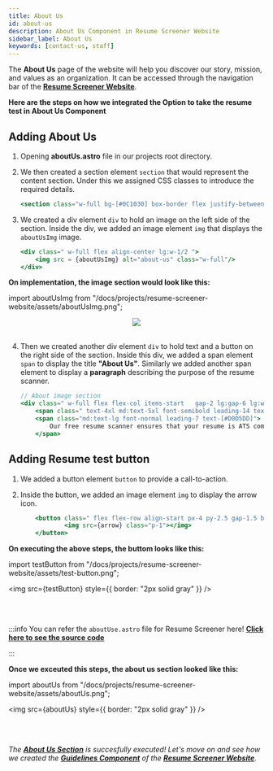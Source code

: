 ---
title: About Us
id: about-us
description: About Us Component in Resume Screener Website
sidebar_label: About Us
keywords: [contact-us, staff]
---

The **About Us** page of the website will help you discover our story, mission, and values as an organization. It can be accessed through the navigation bar of the [**Resume Screener Website**](https://rs.tcetmumbai.in/).

**Here are the steps on how we integrated the Option to take the resume test in About Us Component**

## Adding About Us

1. Opening **aboutUs.astro** file in our projects root directory.

2. We then created a section element `section` that would represent the content section. Under this we assigned CSS classes to introduce the required details. 

    ```jsx title="aboutUs.astro" {1} showLineNumbers
    <section class="w-full bg-[#0C1030] box-border flex justify-between gap-6 lg:gap-12  flex-col lg:flex-row p-4 lg:p-16 ">
    ```

3. We created a div element `div` to hold an image on the left side of the section. Inside the div, we added an image element `img` that displays the `aboutUsImg` image.

    ```jsx title="aboutUs.astro" {2} showLineNumbers
    <div class=" w-full flex align-center lg:w-1/2 ">
        <img src = {aboutUsImg} alt="about-us" class="w-full"/>
    </div>

**On implementation, the image section would look like this:**

import aboutUsImg from "/docs/projects/resume-screener-website/assets/aboutUsImg.png";

<center><img src={aboutUsImg} style={{ border: "2px solid gray", width: "500px" }} /></center>

<br />

4. Then we created another div element `div` to hold text and a button on the right side of the section. Inside this div, we added a span element `span` to display the title **"About Us"**. Similarly we added another span element to display a **paragraph** describing the purpose of the resume scanner. 

    ```jsx title="aboutUs.astro" {3-5} showLineNumbers
    // About image section
    <div class=" w-full flex flex-col items-start   gap-2 lg:gap-6 lg:w-1/2 xl:w-1/2">
        <span class=" text-4xl md:text-5xl font-semibold leading-14 text-[#FCFCFD] ">About Us</span>
        <span class="md:text-lg font-normal leading-7 text-[#D0D5DD]">
            Our free resume scanner ensures that your resume is ATS compliant and will be read correctly by Applicant Tracking Systems (ATS) and resume screening software. It provides detailed feedback on key criteria important to recruiters and hiring managers. Maximize your chances of getting noticed by using our resume scanner today. Don't let your resume be overlooked - get valuable insights and make a strong impression with our ATS compliance evaluation.
        </span>
    ```

## Adding Resume test button

1. We added a button element `button` to provide a call-to-action. 

2. Inside the button, we added an image element `img` to display the arrow icon. 

    ```jsx title="aboutUs.astro" {1-3} showLineNumbers
        <button class=" flex flex-row align-start px-4 py-2.5 gap-1.5 bg-[#6938EF] hover:bg-[#3708b7] transition-colors text-[#FFFFFF] rounded">Start Resume Test
                <img src={arrow} class="p-1"></img>
        </button>
    ```

**On executing the above steps, the buttom looks like this:**

import testButton from "/docs/projects/resume-screener-website/assets/test-button.png";

<img src={testButton} style={{ border: "2px solid gray" }} />

<br />
<br />

:::info 
You can refer the `aboutUse.astro` file for Resume Screener here! **[Click here to see the source code](https://github.com/tcet-opensource/resume-screener-frontend/blob/main/src/components/AboutUs/aboutUs.astro)**

:::

**Once we exceuted this steps, the about us section looked like this:**

import aboutUs from "/docs/projects/resume-screener-website/assets/aboutUs.png";

<img src={aboutUs} style={{ border: "2px solid gray" }} />

<br />
<br />


_The [**About Us Section**](about-us) is succesfully executed! Let's move on and see how we created the [**Guidelines Component**](guideline) of the **[Resume Screener Website](https://rs.tcetmumbai.in)**._
